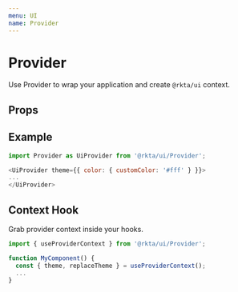 ```yaml
---
menu: UI
name: Provider
---
```



# Provider

Use Provider to wrap your application and create `@rkta/ui` context.

## Props

<Props of={Provider} />

## Example

```javascript
import Provider as UiProvider from '@rkta/ui/Provider';

<UiProvider theme={{ color: { customColor: '#fff' } }}>
...
</UiProvider>
```

## Context Hook

Grab provider context inside your hooks.

```javascript
import { useProviderContext } from '@rkta/ui/Provider';

function MyComponent() {
  const { theme, replaceTheme } = useProviderContext();
  ...
}
```
